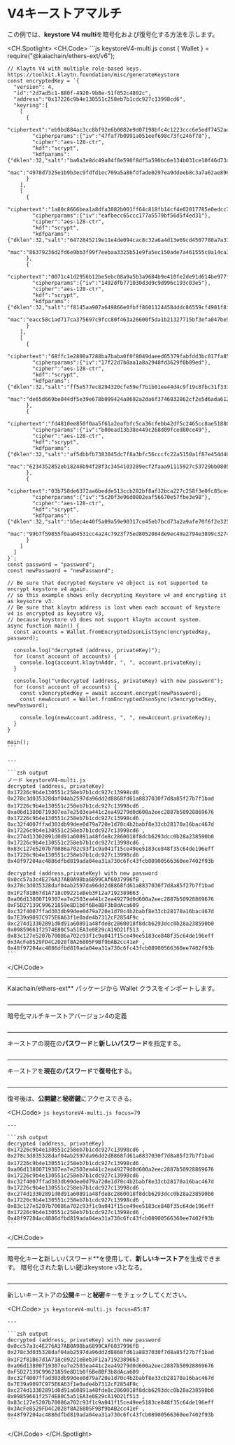 # V4キーストアマルチ

この例では、**keystore V4 multi**を暗号化および復号化する方法を示します。

<CH.Spotlight>
  <CH.Code>
    ```js keystoreV4-multi.js
    const {
      Wallet
    } = require("@kaiachain/ethers-ext/v6");

    // Klaytn V4 with multiple role-based keys. https://toolkit.klaytn.foundation/misc/generateKeystore
    const encryptedKey = `{
      "version": 4,
      "id":"2d7ad5c1-880f-4920-9b8e-51f852c4802c",
      "address":"0x17226c9b4e130551c258eb7b1cdc927c13998cd6",
      "keyring":[
        [
          {
            "ciphertext":"eb9bd884ac3cc8bf92e6b0082e9d07198bfc4c1223ccc6e5edf7452ad612b2b5",
            "cipherparams":{"iv":"47faf7b0991a051eef698c73fc246f78"},
            "cipher":"aes-128-ctr",
            "kdf":"scrypt",
            "kdfparams":{"dklen":32,"salt":"ba0a3e8dc49a04f8e590f8df5a590bc6e134b031ce10f46d73d4c459aa4c08f8","n":4096,"r":8,"p":1},
            "mac":"4978d7325e1b9b3ec9fdfd1ec709a5a86fdfade0297ea9ddeeb8c3a7a62ae898"
          }
        ],
        [
          {
            "ciphertext":"1a80c8666bea1a8dfa3082b001ff64c818fb14cf4e02017785e0edcc7a277af4",
            "cipherparams":{"iv":"eafbecc65ccc177a5579bf56d5f4ed31"},
            "cipher":"aes-128-ctr",
            "kdf":"scrypt",
            "kdfparams":{"dklen":32,"salt":"6472845219e11e4de094cac8c32a6a4d13e69cd4507780a7a37f5e411e1d895d","n":4096,"r":8,"p":1},
            "mac":"86379236d2fd6e9bb3f99f7eebaa3325b51e9fa5ec150ade7a461555c0a14ca3"
          },
          {
            "ciphertext":"0071c41d2956b12be5ebc08a9a5b3a9684b9e410fe2de91d614be977fb2a0bdb",
            "cipherparams":{"iv":"1492dfb771030d3d9c9d996c193c03e5"},
            "cipher":"aes-128-ctr",
            "kdf":"scrypt",
            "kdfparams":{"dklen":32,"salt":"f8145aa907a649866e0fbff86011244584ddc86559cf4901f8f69b670c234fd7","n":4096,"r":8,"p":1},
            "mac":"eacc58c1ad717ca375697c9fcc80f463a26600f5da1b21327715bf3efa047be5"
          }
        ],
        [
          {
            "ciphertext":"68ffc1e2800a7288ba7baba0f0f8049daeed05379fabfdd3bc017fa85c49ab50",
            "cipherparams":{"iv":"17f22d7b8aa1a8a2948fd3629f0b89ed"},
            "cipher":"aes-128-ctr",
            "kdf":"scrypt",
            "kdfparams":{"dklen":32,"salt":"ff5e577ec8294320cfe59ef7b1b01ee44d4c9f19c8fbc31f333059c74eb8c6d2","n":4096,"r":8,"p":1},
            "mac":"de65d669be044df5e39e678b099424a8692a2da6f3746832862cf2e5d6ada612"
          },
          {
            "ciphertext":"fd4810ee850f0aa5f61a2eafbfc5ca36cfebb42df5c2465cc8ae5188029b188b",
            "cipherparams":{"iv":"b00ead13b38e449c268d09fced80ce49"},
            "cipher":"aes-128-ctr",
            "kdf":"scrypt",
            "kdfparams":{"dklen":32,"salt":"af5dbbfb7383045dc7f8a3bfc56cccfc22a5150a1f87e454d40893a4b6fea9a1","n":4096,"r":8,"p":1},
            "mac":"6234352852eb18246b94f28f3c3454103289ecf2faaa91115927c53729bb0805"
          },
          {
            "ciphertext":"03b758de6372aa6bedde513ccb282bf8af32bca227c258f3e0fc85ce454d72a4",
            "cipherparams":{"iv":"5c20f3e96d0802eaf56670e57fbe3e98"},
            "cipher":"aes-128-ctr",
            "kdf":"scrypt",
            "kdfparams":{"dklen":32,"salt":"b5ec4e40f5a09a59e90317ce45eb7bcd73a2a9afe70f6f2e32548fd38ed2da3b","n":4096,"r":8,"p":1},
            "mac":"99b7f59855f0aa04531cc4a24c7923f75ed8052084de9ec49a2794e3899c3274"
          }
        ]
      ]
    }`;
    const password = "password";
    const newPassword = "newPassword";

    // Be sure that decrypted Keystore v4 object is not supported to encrypt keystore v4 again. 
    // so this example shows only decrypting Keystore v4 and encrypting it as keysotre v3.
    // Be sure that klaytn address is lost when each account of keystore v4 is encrypted as keysotre v3,
    // because keystore v3 does not support klaytn account system.
    async function main() {
      const accounts = Wallet.fromEncryptedJsonListSync(encryptedKey, password);

      console.log("decrypted (address, privateKey)");
      for (const account of accounts) {
        console.log(account.klaytnAddr, ", ", account.privateKey);
      }

      console.log("\ndecrypted (address, privateKey) with new password");
      for (const account of accounts) {
        const v3encryptedKey = await account.encrypt(newPassword);
        const newAccount = Wallet.fromEncryptedJsonSync(v3encryptedKey, newPassword);

        console.log(newAccount.address, ", ", newAccount.privateKey);
      }
    }

    main();
    ```

    ---

    ```zsh output
    ノード keystoreV4-multi.js
    decrypted (address, privateKey)
    0x17226c9b4e130551c258eb7b1cdc927c13998cd6 , 0x278c3d035328daf04ab2597da96dd2d8868fd61a8837030f7d8a85f27b7f1bad
    0x17226c9b4e130551c258eb7b1cdc927c13998cd6 、  0xa06d13800719307ea7e2503ea441c2ea49279d0d600a2eec2887b50928869676
    0x17226c9b4e130551c258eb7b1cdc927c13998cd6 ,  0xc32f4007ffad303db99dee0d79a720e1d70c4b2babf8e33cb28170a16bac467d
    0x17226c9b4e130551c258eb7b1cdc927c13998cd6 ,  0xc274d13302891d0d91a60891a48fde8c2860018f8dcb6293dcc0b28a238590b0
    0x17226c9b4e130551c258eb7b1cdc927c13998cd6 ,  0x83c127e5207b70086a702c93f1c9a041f15ce49ee5183ce848f35c64de196eff
    0x17226c9b4e130551c258eb7b1cdc927c13998cd6 ,  0x48f97204ac4886dfbd819ada04ea31a730c6fc43fcb08900566360ee7402f93b

    decrypted (address,privateKey) with new password
    0x0cc57a3c4E276A37AB0A98ba6899CAf6037996fB , 0x278c3d035328daf04ab2597da96dd2d8868fd61a8837030f7d8a85f27b7f1bad
    0x1F2f81B67d1A718c09221eBeb3F12a7192389663 、  0xa06d13800719307ea7e2503ea441c2ea49279d0d600a2eec2887b50928869676
    0xF5D27139C99621859e8D1b0f6Be8BF3b8dAca609 ,  0xc32f4007ffad303db99dee0d79a720e1d70c4b2babf8e33cb28170a16bac467d
    0x7E39a9097C975E6A63f1e0ade4b7312cF2854F9c ,  0xc274d13302891d0d91a60891a48fde8c2860018f8dcb6293dcc0b28a238590b0
    0x09859661f2574E80C5a51EA3e0E29cA19D21f513 ,  0x83c127e5207b70086a702c93f1c9a041f15ce49ee5183ce848f35c64de196eff
    0x3AcFe8529FD4C2028f8A26805F9Bf9bAB2cc41eF ,  0x48f97204ac4886dfbd819ada04ea31a730c6fc43fcb08900566360ee7402f93b
    ```
  </CH.Code>

  ---

  Kaiachain/ethers-ext\*\* パッケージから Wallet クラスをインポートします。

  ```js keystoreV4-multi.js focus=1:3
  ```

  ---

  暗号化マルチキーストアバージョン4の定義

  ```js keystoreV4-multi.js focus=6:66
  ```

  ---

  キーストアの現在の**パスワード**と**新しいパスワード**を指定する。

  ```js keystoreV4-multi.js focus=67:68
  ```

  ---

  キーストアを**現在のパスワード**で**復号化**する。

  ```js keystoreV4-multi.js focus=77:80
  ```

  ---

  復号後は、**公開鍵**と**秘密鍵**にアクセスできる。

  <CH.Code>
    ```js keystoreV4-multi.js focus=79
    ```

    ---

    ```zsh output
    decrypted (address, privateKey)
    0x17226c9b4e130551c258eb7b1cdc927c13998cd6 , 0x278c3d035328daf04ab2597da96dd2d8868fd61a8837030f7d8a85f27b7f1bad
    0x17226c9b4e130551c258eb7b1cdc927c13998cd6 、  0xa06d13800719307ea7e2503ea441c2ea49279d0d600a2eec2887b50928869676
    0x17226c9b4e130551c258eb7b1cdc927c13998cd6 ,  0xc32f4007ffad303db99dee0d79a720e1d70c4b2babf8e33cb28170a16bac467d
    0x17226c9b4e130551c258eb7b1cdc927c13998cd6 ,  0xc274d13302891d0d91a60891a48fde8c2860018f8dcb6293dcc0b28a238590b0
    0x17226c9b4e130551c258eb7b1cdc927c13998cd6 ,  0x83c127e5207b70086a702c93f1c9a041f15ce49ee5183ce848f35c64de196eff
    0x17226c9b4e130551c258eb7b1cdc927c13998cd6 ,  0x48f97204ac4886dfbd819ada04ea31a730c6fc43fcb08900566360ee7402f93b
    ```
  </CH.Code>

  ---

  暗号化キー**と**新しいパスワード\*\*を使用して、**新しいキーストア**を生成できます。 暗号化された新しい鍵はkeystore v3となる。

  ```js keystoreV4-multi.js focus=70:73,82:88
  ```

  ---

  新しいキーストアの**公開**キーと**秘密**キーをチェックしてください。

  <CH.Code>
    ```js keystoreV4-multi.js focus=85:87
    ```

    ---

    ```zsh output
    decrypted (address, privateKey) with new password
    0x0cc57a3c4E276A37AB0A98ba6899CAf6037996fB , 0x278c3d035328daf04ab2597da96dd2d8868fd61a8837030f7d8a85f27b7f1bad
    0x1F2f81B67d1A718c09221eBeb3F12a7192389663 、  0xa06d13800719307ea7e2503ea441c2ea49279d0d600a2eec2887b50928869676
    0xF5D27139C99621859e8D1b0f6Be8BF3b8dAca609 ,  0xc32f4007ffad303db99dee0d79a720e1d70c4b2babf8e33cb28170a16bac467d
    0x7E39a9097C975E6A63f1e0ade4b7312cF2854F9c ,  0xc274d13302891d0d91a60891a48fde8c2860018f8dcb6293dcc0b28a238590b0
    0x09859661f2574E80C5a51EA3e0E29cA19D21f513 ,  0x83c127e5207b70086a702c93f1c9a041f15ce49ee5183ce848f35c64de196eff
    0x3AcFe8529FD4C2028f8A26805F9Bf9bAB2cc41eF ,  0x48f97204ac4886dfbd819ada04ea31a730c6fc43fcb08900566360ee7402f93b
    ```
  </CH.Code>
</CH.Spotlight>
